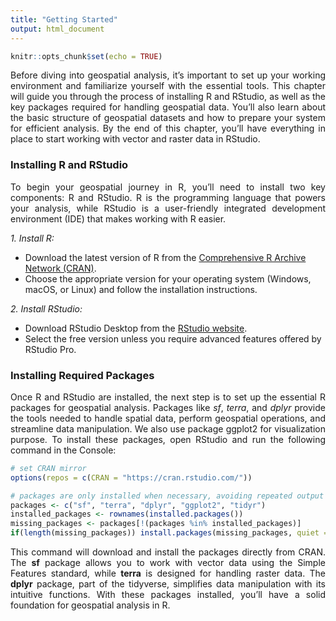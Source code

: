```yaml
---
title: "Getting Started"
output: html_document
---
```


```r
knitr::opts_chunk$set(echo = TRUE)
```

<style> p { text-align: justify; } </style>

Before diving into geospatial analysis, it’s important to set up your working environment and familiarize yourself with the essential tools. This chapter will guide you through the process of installing R and RStudio, as well as the key packages required for handling geospatial data. You'll also learn about the basic structure of geospatial datasets and how to prepare your system for efficient analysis. By the end of this chapter, you’ll have everything in place to start working with vector and raster data in RStudio.


### **Installing R and RStudio**

To begin your geospatial journey in R, you’ll need to install two key components: R and RStudio. R is the programming language that powers your analysis, while RStudio is a user-friendly integrated development environment (IDE) that makes working with R easier.

_1. Install R:_

  - Download the latest version of R from the [Comprehensive R Archive Network (CRAN)](https://cran.r-project.org/bin/windows/base/).
  - Choose the appropriate version for your operating system (Windows, macOS, or Linux) and follow the installation instructions.

_2. Install RStudio:_

  - Download RStudio Desktop from the [RStudio website](https://posit.co/download/rstudio-desktop/).
  - Select the free version unless you require advanced features offered by RStudio Pro.


### **Installing Required Packages**

Once R and RStudio are installed, the next step is to set up the essential R packages for geospatial analysis. Packages like _sf_, _terra_, and _dplyr_ provide the tools needed to handle spatial data, perform geospatial operations, and streamline data manipulation. We also use package ggplot2 for visualization purpose. To install these packages, open RStudio and run the following command in the Console:

```r

# set CRAN mirror
options(repos = c(CRAN = "https://cran.rstudio.com/"))

# packages are only installed when necessary, avoiding repeated output
packages <- c("sf", "terra", "dplyr", "ggplot2", "tidyr")
installed_packages <- rownames(installed.packages())
missing_packages <- packages[!(packages %in% installed_packages)]
if(length(missing_packages)) install.packages(missing_packages, quiet = TRUE)
```

This command will download and install the packages directly from CRAN. The **sf** package allows you to work with vector data using the Simple Features standard, while **terra** is designed for handling raster data. The **dplyr** package, part of the tidyverse, simplifies data manipulation with its intuitive functions. With these packages installed, you'll have a solid foundation for geospatial analysis in R.







